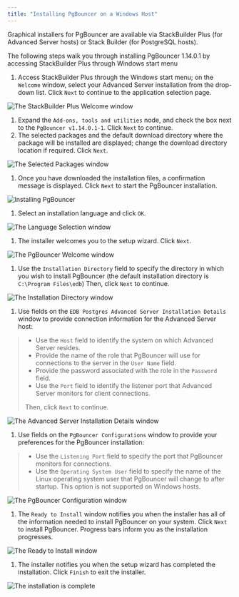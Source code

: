 ```yaml
---
title: "Installing PgBouncer on a Windows Host"
---
```


<div id="using_the_graphical_installer" class="registered_link"></div>

Graphical installers for PgBouncer are available via StackBuilder Plus (for Advanced Server hosts) or Stack Builder (for PostgreSQL hosts).

The following steps walk you through installing PgBouncer 1.14.0.1 by accessing StackBuilder Plus through Windows start menu

1.  Access StackBuilder Plus through the Windows start menu; on the `Welcome` window, select your Advanced Server installation from the drop-down list. Click `Next` to continue to the application selection page.

![The StackBuilder Plus Welcome window](../images/sbp_welcome.png)

1.  Expand the `Add-ons, tools and utilities` node, and check the box next to the `PgBouncer v1.14.0.1-1`. Click `Next` to continue.
2.  The selected packages and the default download directory where the package will be installed are displayed; change the download directory location if required. Click `Next`.

![The Selected Packages window](../images/sbp_selected_packages.png)

1.  Once you have downloaded the installation files, a confirmation message is displayed. Click `Next` to start the PgBouncer installation.

![Installing PgBouncer](../images/sbp_installation_complete.png)

1.  Select an installation language and click `OK`.

![The Language Selection window](../images/sbp_language_selection.png)

1.  The installer welcomes you to the setup wizard. Click `Next`.

![The PgBouncer Welcome window](../images/pgbouncer_welcome.png)

1.  Use the `Installation Directory` field to specify the directory in which you wish to install PgBouncer (the default installation directory is `C:\Program Files\edb`) Then, click `Next` to continue.

![The Installation Directory window](../images/sb_installation_directory.png)

1.  Use fields on the `EDB Postgres Advanced Server Installation Details` window to provide connection information for the Advanced Server host:

> -   Use the `Host` field to identify the system on which Advanced Server resides.
> -   Provide the name of the role that PgBouncer will use for connections to the server in the `User Name` field.
> -   Provide the password associated with the role in the `Password` field.
> -   Use the `Port` field to identify the listener port that Advanced Server monitors for client connections.
>
> Then, click `Next` to continue.

![The Advanced Server Installation Details window](../images/pg_advanced_server_details.png)

1.  Use fields on the `PgBouncer Configurations` window to provide your preferences for the PgBouncer installation:

> -   Use the `Listening Port` field to specify the port that PgBouncer monitors for connections.
> -   Use the `Operating System User` field to specify the name of the Linux operating system user that PgBouncer will change to after startup. This option is not supported on Windows hosts.

![The PgBouncer Configuration window](../images/pgbouncer_configuration_window.png)

1.  The `Ready to Install` window notifies you when the installer has all of the information needed to install PgBouncer on your system. Click `Next` to install PgBouncer. Progress bars inform you as the installation progresses.

![The Ready to Install window](../images/ready_to_install.png)

1.  The installer notifies you when the setup wizard has completed the installation. Click `Finish` to exit the installer.

![The installation is complete](../images/pgbouncer_installation_complete.png)
